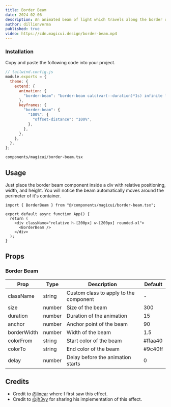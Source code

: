 ```yaml
---
title: Border Beam
date: 2024-02-06
description: An animated beam of light which travels along the border of its container.
author: dillionverma
published: true
video: https://cdn.magicui.design/border-beam.mp4
---
```


<ComponentPreview name="border-beam-demo" />

<Steps>

### Installation

Copy and paste the following code into your project.

```js
// tailwind.config.js
module.exports = {
  theme: {
    extend: {
      animation: {
        "border-beam": "border-beam calc(var(--duration)*1s) infinite linear",
      },
      keyframes: {
        "border-beam": {
          "100%": {
            "offset-distance": "100%",
          },
        },
      },
    },
  },
};
```

```text
components/magicui/border-beam.tsx
```

<ComponentSource name="border-beam" multi="true" />

</Steps>

## Usage

Just place the border beam component inside a div with relative positioning, width, and height. You will notice the beam automatically moves around the perimeter of it's container.

```tsx
import { BorderBeam } from "@/components/magicui/border-beam.tsx";

export default async function App() {
  return (
    <div className="relative h-[200px] w-[200px] rounded-xl">
      <BorderBeam />
    </div>
  );
}
```

## Props

### Border Beam

| Prop        | Type   | Description                            | Default |
| ----------- | ------ | -------------------------------------- | ------- |
| className   | string | Custom class to apply to the component | -       |
| size        | number | Size of the beam                       | 300     |
| duration    | number | Duration of the animation              | 15      |
| anchor      | number | Anchor point of the beam               | 90      |
| borderWidth | number | Width of the beam                      | 1.5     |
| colorFrom   | string | Start color of the beam                | #ffaa40 |
| colorTo     | string | End color of the beam                  | #9c40ff |
| delay       | number | Delay before the animation starts      | 0       |

## Credits

- Credit to [@linear](https://linear.app/) where I first saw this effect.
- Credit to [@jh3yy](https://twitter.com/jh3yy) for sharing his implementation of this effect.
